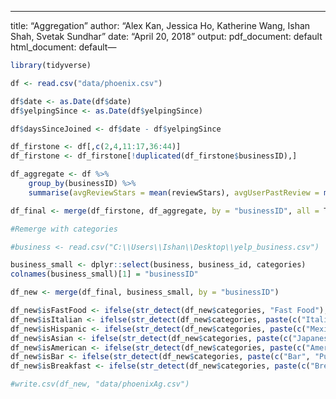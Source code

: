 ---
title: "Aggregation"
author: "Alex Kan, Jessica Ho, Katherine Wang, Ishan Shah, Svetak Sundhar"
date: "April 20, 2018"
output:
  pdf_document: default
  html_document: default---

```r
library(tidyverse)
```

```r
df <- read.csv("data/phoenix.csv")

df$date <- as.Date(df$date)
df$yelpingSince <- as.Date(df$yelpingSince)

df$daysSinceJoined <- df$date - df$yelpingSince
```

```r

df_firstone <- df[,c(2,4,11:17,36:44)]
df_firstone <- df_firstone[!duplicated(df_firstone$businessID),]

```

```r
df_aggregate <- df %>% 
    group_by(businessID) %>% 
    summarise(avgReviewStars = mean(reviewStars), avgUserPastReview = mean(averageReviewUser), avgDaysSinceJoined = mean(daysSinceJoined), sumUsefulRev = sum(usefulBusi), sumFunny = sum(funnyBusi), sumCool = sum(coolBusi), sumUserReviews = sum(reviewCountUser), sumUsefulUser = sum(usefulUser), sumFunnyUser = sum(funnyUser), sumCoolUser = sum(coolUser), sumFans = sum(fans), sumHotComp = sum(hotComp), sumMoreComp = sum(moreComp), sumProfileComp = sum(profileComp), sumCuteComp = sum(cuteComp), sumListComp = sum(listComp), sumNoteComp = sum(noteComp), sumPlainComp = sum(plainComp), sumCoolComp = sum(coolComp), sumFunnyComp = sum(funnyComp), sumWriterComp = sum(writerComp), sumPhotoComp = sum(photosComp) )

df_final <- merge(df_firstone, df_aggregate, by = "businessID", all = T)
```

```r
#Remerge with categories

#business <- read.csv("C:\\Users\\Ishan\\Desktop\\yelp_business.csv")

business_small <- dplyr::select(business, business_id, categories)
colnames(business_small)[1] = "businessID"

df_new <- merge(df_final, business_small, by = "businessID")

df_new$isFastFood <- ifelse(str_detect(df_new$categories, "Fast Food"), 1, 0)
df_new$isItalian <- ifelse(str_detect(df_new$categories, paste(c("Italian", "Pizza", "Pasta"),collapse = '|')),1,0)
df_new$isHispanic <- ifelse(str_detect(df_new$categories, paste(c("Mexican", "Spanish", "Tacos","Burritos", "Hispanic"),collapse = '|')),1,0)
df_new$isAsian <- ifelse(str_detect(df_new$categories, paste(c("Japanese", "Sushi", "Chinese","Filipino", "Korean","Asian Fusion", "Mediterranean", "Indian", "Vietnamese", "Thai"),collapse = '|')),1,0)
df_new$isAmerican <- ifelse(str_detect(df_new$categories, paste(c("American", "Barbeque", "Diners", "Barbecue", "Burgers"),collapse = '|')),1,0)
df_new$isBar <- ifelse(str_detect(df_new$categories, paste(c("Bar", "Pub"),collapse = '|')),1,0)
df_new$isBreakfast <- ifelse(str_detect(df_new$categories, paste(c("Breakfast", "Brunch", "Cafe", "Coffee", "Bakery"),collapse = '|')),1,0)

#write.csv(df_new, "data/phoenixAg.csv")

```

